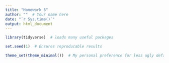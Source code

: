 ```yaml
---
title: "Homework 5"
author: ""  # Your name here
date: "`r Sys.time()`"
output: html_document
---
```


```r
library(tidyverse)  # loads many useful packages

set.seed(1)  # Ensures reproducable results

theme_set(theme_minimal())  # My personal preference for less ugly default plots
```


